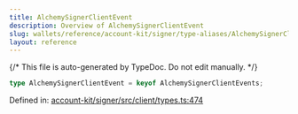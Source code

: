 ```yaml
---
title: AlchemySignerClientEvent
description: Overview of AlchemySignerClientEvent
slug: wallets/reference/account-kit/signer/type-aliases/AlchemySignerClientEvent
layout: reference
---
```


{/* This file is auto-generated by TypeDoc. Do not edit manually. */}

```ts
type AlchemySignerClientEvent = keyof AlchemySignerClientEvents;
```

Defined in: [account-kit/signer/src/client/types.ts:474](https://github.com/alchemyplatform/aa-sdk/blob/0cc60e9f694c242d91befdaa2f26cdec3ee389c5/account-kit/signer/src/client/types.ts#L474)
